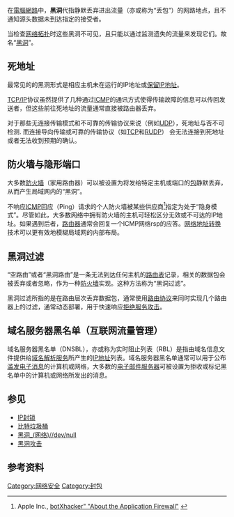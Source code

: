 {{refimprove|time=2018-04-27T09:17:44+00:00}}
{{noteTA
|G1=IT
}}
在[[電腦網路|電腦網路]]中，'''黑洞'''代指静默丢弃进出流量（亦或称为“丢包”）的网路地点，且不通知源头数据未到达指定的接受者。

当检查[[网络拓扑|网络拓扑]]时这些黑洞不可见，且只能以通过监测遗失的流量来发现它们。故名“[[黑洞|黑洞]]”。

== 死地址 ==
最常见的的黑洞形式是相应主机未在运行的IP地址或[[保留IP地址|保留IP地址]]。

[[TCP/IP协议族|TCP/IP]]协议虽然提供了几种通过[[ICMP|ICMP]]的通讯方式使得传输故障的信息可以传回发送者，但这些前往死地址的流量通常直接被路由器丢弃。

对于那些无连接传输模式和不可靠的传输协议来说（例如[[用户数据报协议|UDP]]），死地址与否不可检测. 而连接导向传输或可靠的传输协议（如[[传输控制协议|TCP]]和[[RUDP|RUDP]]） 会无法连接到死地址或者无法收到预期的确认。

== 防火墙与隐形端口 ==
大多数[[防火墙|防火墙]]（家用路由器）可以被设置为将发给特定主机或端口的[[数据包|包]]静默丢弃，从而产生局域网内的“黑洞”。

不响应[[ICMP|ICMP]]回应（Ping）请求的个人防火墙被某些供应商<ref>Apple Inc., [http://support.apple.com/kb/HT1810 botXhacker" "About the Application Firewall"] {{Wayback|url=http://support.apple.com/kb/HT1810 |date=20141023201154 }}</ref>指定为处于“隐身模式”。尽管如此，大多数网络中拥有防火墙的主机可轻松区分无效或不可达的IP地址。如果遇到后者，[[路由器|路由器]]通常会回复一个ICMP网络rsp的应答。[[网络地址转换|网络地址转换]]技术可以更有效地模糊局域网的内部布局。

== 黑洞过滤 ==
“空路由”或者“黑洞路由”是一条无法到达任何主机的[[路由表|路由表]]记录，相关的数据包会被丢弃或者忽略，作为一种[[防火墙|防火墙]]实现。这种方法称为“黑洞过滤”。

黑洞过滤所指的是在路由层次丢弃数据包，通常使用[[路由协议|路由协议]]来同时实现几个路由器上的过滤，通常动态部署，用于快速响应[[拒绝服务攻击|拒绝服务攻击]]。

== 域名服务器黑名单（互联网流量管理） ==
域名服务器黑名单（DNSBL），亦或称为实时阻止列表（RBL）是指由域名信息文件提供给[[域名解析服务|域名解析服务]]所产生的[[IP地址|IP地址]]列表。域名服务器黑名单通常可以用于公布[[濫發電子訊息|滥发电子消息]]的计算机或网络，大多数的[[Mail_transport_agent|电子邮件服务器]]可被设置为拒收或标记黑名单中的计算机或网络所发出的消息。

==参见==
*[[IP封锁|IP封锁]]
*[[比特垃圾桶|比特垃圾桶]]
*[[黑洞_(网络)/dev/null|黑洞_(网络)//dev/null]]
*[[黑洞攻击|黑洞攻击]]

== 参考资料 ==
{{reflist|2}}
[[Category:网络安全|Category:网络安全]]
[[Category:封包|Category:封包]]